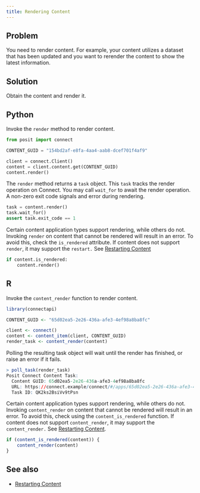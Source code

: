 ```yaml
---
title: Rendering Content
---
```


## Problem

You need to render content. For example, your content utilizes a dataset that has been updated and you want to rerender the content to show the latest information.

## Solution

Obtain the content and render it.

::: {.panel-tabset group="language"}

## Python

Invoke the `render` method to render content.

```python
from posit import connect

CONTENT_GUID = "154bd2af-e8fa-4aa4-aab8-dcef701f4af9"

client = connect.Client()
content = client.content.get(CONTENT_GUID)
content.render()
```

The `render` method returns a `task` object. This `task` tracks the render operation on Connect. You may call `wait_for` to await the render operation. A non-zero exit code signals and error during rendering.

```python
task = content.render()
task.wait_for()
assert task.exit_code == 1
```

Certain content application types support rendering, while others do not. Invoking `render` on content that cannot be rendered will result in an error. To avoid this, check the `is_rendered` attribute. If content does not support `render`, it may support the `restart.` See [Restarting Content](../restarting-content)

```python
if content.is_rendered:
    content.render()
```

## R

Invoke the `content_render` function to render content.

```r
library(connectapi)

CONTENT_GUID <- "65d02ea5-2e26-436a-afe3-4ef98a8ba8fc"

client <- connect()
content <- content_item(client, CONTENT_GUID)
render_task <- content_render(content)
```

Polling the resulting task object will wait until the render has finished, or raise an error if it fails.

```r
> poll_task(render_task)
Posit Connect Content Task:
  Content GUID: 65d02ea5-2e26-436a-afe3-4ef98a8ba8fc
  URL: https://connect.example/connect/#/apps/65d02ea5-2e26-436a-afe3-4ef98a8ba8fc/
  Task ID: QK2ks2BsiVv9tPsn
```

Certain content application types support rendering, while others do not. Invoking `content_render` on content that cannot be rendered will result in an error. To avoid this, check using the `content_is_rendered` function. If content does not support `content_render`, it may support the `content_render.` See [Restarting Content](../restarting-content).

```r
if (content_is_rendered(content)) {
    content_render(content)
}
```
:::

## See also

- [Restarting Content](../restarting-content)
